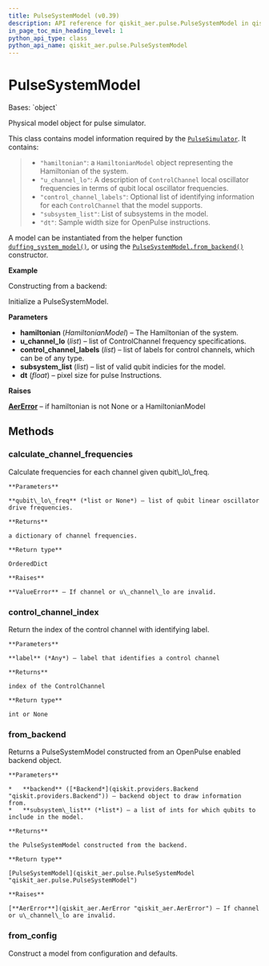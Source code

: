 ```yaml
---
title: PulseSystemModel (v0.39)
description: API reference for qiskit_aer.pulse.PulseSystemModel in qiskit v0.39
in_page_toc_min_heading_level: 1
python_api_type: class
python_api_name: qiskit_aer.pulse.PulseSystemModel
---
```


# PulseSystemModel

<Class id="qiskit_aer.pulse.PulseSystemModel" isDedicatedPage={true} github="https://github.com/qiskit/qiskit-aer/tree/stable/0.11/qiskit_aer/pulse/system_models/pulse_system_model.py" signature="PulseSystemModel(hamiltonian=None, u_channel_lo=None, control_channel_labels=None, subsystem_list=None, dt=None)" modifiers="class">
  Bases: `object`

  Physical model object for pulse simulator.

  This class contains model information required by the [`PulseSimulator`](qiskit_aer.PulseSimulator "qiskit_aer.PulseSimulator"). It contains:

  > *   `"hamiltonian"`: a `HamiltonianModel` object representing the Hamiltonian of the system.
  > *   `"u_channel_lo"`: A description of `ControlChannel` local oscillator frequencies in terms of qubit local oscillator frequencies.
  > *   `"control_channel_labels"`: Optional list of identifying information for each `ControlChannel` that the model supports.
  > *   `"subsystem_list"`: List of subsystems in the model.
  > *   `"dt"`: Sample width size for OpenPulse instructions.

  A model can be instantiated from the helper function [`duffing_system_model()`](qiskit_aer.pulse.duffing_system_model "qiskit_aer.pulse.duffing_system_model"), or using the [`PulseSystemModel.from_backend()`](qiskit_aer.pulse.PulseSystemModel#from_backend "qiskit_aer.pulse.PulseSystemModel.from_backend") constructor.

  **Example**

  Constructing from a backend:

  Initialize a PulseSystemModel.

  **Parameters**

  *   **hamiltonian** (*HamiltonianModel*) – The Hamiltonian of the system.
  *   **u\_channel\_lo** (*list*) – list of ControlChannel frequency specifications.
  *   **control\_channel\_labels** (*list*) – list of labels for control channels, which can be of any type.
  *   **subsystem\_list** (*list*) – list of valid qubit indicies for the model.
  *   **dt** (*float*) – pixel size for pulse Instructions.

  **Raises**

  [**AerError**](qiskit_aer.AerError "qiskit_aer.AerError") – if hamiltonian is not None or a HamiltonianModel

  ## Methods

  <span id="qiskit-aer-pulse-pulsesystemmodel-calculate-channel-frequencies" />

  ### calculate\_channel\_frequencies

  <Function id="qiskit_aer.pulse.PulseSystemModel.calculate_channel_frequencies" signature="PulseSystemModel.calculate_channel_frequencies(qubit_lo_freq=None)">
    Calculate frequencies for each channel given qubit\_lo\_freq.

    **Parameters**

    **qubit\_lo\_freq** (*list or None*) – list of qubit linear oscillator drive frequencies.

    **Returns**

    a dictionary of channel frequencies.

    **Return type**

    OrderedDict

    **Raises**

    **ValueError** – If channel or u\_channel\_lo are invalid.
  </Function>

  <span id="qiskit-aer-pulse-pulsesystemmodel-control-channel-index" />

  ### control\_channel\_index

  <Function id="qiskit_aer.pulse.PulseSystemModel.control_channel_index" signature="PulseSystemModel.control_channel_index(label)">
    Return the index of the control channel with identifying label.

    **Parameters**

    **label** (*Any*) – label that identifies a control channel

    **Returns**

    index of the ControlChannel

    **Return type**

    int or None
  </Function>

  <span id="qiskit-aer-pulse-pulsesystemmodel-from-backend" />

  ### from\_backend

  <Function id="qiskit_aer.pulse.PulseSystemModel.from_backend" signature="PulseSystemModel.from_backend(backend, subsystem_list=None)" modifiers="classmethod">
    Returns a PulseSystemModel constructed from an OpenPulse enabled backend object.

    **Parameters**

    *   **backend** ([*Backend*](qiskit.providers.Backend "qiskit.providers.Backend")) – backend object to draw information from.
    *   **subsystem\_list** (*list*) – a list of ints for which qubits to include in the model.

    **Returns**

    the PulseSystemModel constructed from the backend.

    **Return type**

    [PulseSystemModel](qiskit_aer.pulse.PulseSystemModel "qiskit_aer.pulse.PulseSystemModel")

    **Raises**

    [**AerError**](qiskit_aer.AerError "qiskit_aer.AerError") – If channel or u\_channel\_lo are invalid.
  </Function>

  <span id="qiskit-aer-pulse-pulsesystemmodel-from-config" />

  ### from\_config

  <Function id="qiskit_aer.pulse.PulseSystemModel.from_config" signature="PulseSystemModel.from_config(configuration, subsystem_list=None)" modifiers="classmethod">
    Construct a model from configuration and defaults.
  </Function>
</Class>

